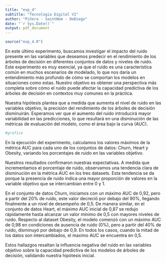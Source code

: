 ```yaml
---
title: "exp_4"
subtitle: "Tecnologia Digital VI"
author: "Piñera - SaintNom - DeDiego"
date: "`r Sys.Date()`"
output: pdf_document
---
```


```r
source("exp_4.R")

```

En este último experimento, buscamos investigar el impacto del ruido presente en las variables que deseamos predecir en el rendimiento de los árboles de decisión en diferentes conjuntos de datos y niveles de ruido. Este experimento es muy esencial, ya que el ruido es una característica común en muchos escenarios de modelado, lo que nos daría un entendimiento más profundo de cómo se comportan los modelos en situaciones como estas. Nuestro objetivo es obtener una perspectiva más completa sobre cómo el ruido puede afectar la capacidad predictiva de los árboles de decisión en contextos muy comunes en la práctica.

Nuestra hipótesis plantea que a medida que aumenta el nivel de ruido en las variables objetivo, la precisión del rendimiento de los árboles de decisión disminuirán. Esperamos ver que el aumento del ruido introducirá mayor variabilidad en las predicciones, lo que resultará en una disminución de las métricas de evaluación del modelo, como el área bajo la curva (AUC).

```r
#grafico
```

En la ejecución del experimento, calculamos los valores máximos de la métrica AUC para cada uno de los conjuntos de datos: Churn, Heart y Obesity, variando los porcentajes de ruido en las variables objetivo.

Nuestros resultados confirmaron nuestras expectativas. A medida que incrementamos el porcentaje de ruido, observamos una tendencia clara de disminución en la métrica AUC en los tres datasets. Esta tendencia se da porque la presencia de ruido indica una mayor proporción de valores en la variable objetivo que se intercambian entre 0 y 1.

En el conjunto de datos Churn, iniciamos con un máximo AUC de 0,92, pero a partir del 20% de ruido, este valor decreció por debajo del 90%, llegando finalmente a un nivel de desempeño de 0,5. De manera similar, en el conjunto de datos Heart, el máximo AUC inicial de 0,87 se redujo rápidamente hasta alcanzar un valor mínimo de 0,5 con mayores niveles de ruido. Respecto al dataset Obesity, el modelo comenzó con un máximo AUC de 0,98 en condiciones de ausencia de ruido (0%), pero a partir del 40% de ruido, disminuyó por debajo de 0,9. En todos los casos, cuando la mitad de los datos son intercambiados, el maximo AUC se encuentra en 0,5.

Estos hallazgos resaltan la influencia negativa del ruido en las variables objetivo sobre la capacidad predictiva de los modelos de árboles de decisión, validando nuestra hipótesis inicial.
